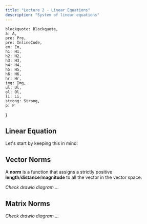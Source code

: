 ```yaml
---
title: "Lecture 2 - Linear Equations"
description: "System of linear equations"
---
```


    blockquote: Blockquote,
    a: A,
    pre: Pre,
    pre: InlineCode,
    em: Em,
    h1: H1,
    h2: H2,
    h3: H3,
    h4: H4,
    h5: H5,
    h6: H6,
    hr: Hr,
    img: Img,
    ul: Ul,
    ol: Ol,
    li: Li,
    strong: Strong,
    p: P
}

## Linear Equation

Let's start by keeping this in mind:

<Equation 
    formula="\mA \vx = \vb" 
    description="A linear equation can be describe with this"
/>

## Vector Norms

A **norm** is a function that assigns a strictly positive **length**/**distance**/**magnitude** to all the vector in the vector space.

*Check drawio diagram....*

<Equation
    formula="\Vert \vx \Vert = \begin{pmatrix} \underset{i}{\sum} \vert x_{i} \vert^{p} \end{pmatrix}^{\frac{1}{p}}"
    description="General definition for vector norm."
/>

## Matrix Norms

*Check drawio diagram....*


